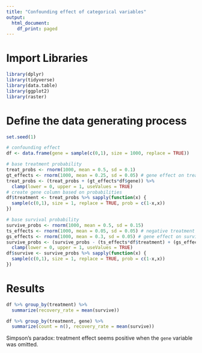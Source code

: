 ```yaml
---
title: "Confounding effect of categorical variables"
output:
  html_document:
    df_print: paged
---
```


# Import Libraries

```r
library(dplyr)
library(tidyverse)
library(data.table)
library(ggplot2)
library(raster)
```

# Define the data generating process

```r
set.seed(1)

# confounding effect
df <- data.frame(gene = sample(c(0,1), size = 1000, replace = TRUE))

# base treatment probability
treat_probs <- rnorm(1000, mean = 0.5, sd = 0.1)
gt_effects <- rnorm(1000, mean = 0.25, sd = 0.05) # gene effect on treatment / selection bias
treat_probs <- (treat_probs + (gt_effects*df$gene)) %>%
  clamp(lower = 0, upper = 1, useValues = TRUE)
# create gene column based on probabilities
df$treatment <- treat_probs %>% sapply(function(x) {
  sample(c(0,1), size = 1, replace = TRUE, prob = c(1-x,x))
})

# base survival probability
survive_probs <- rnorm(1000, mean = 0.5, sd = 0.15)
ts_effects <- rnorm(1000, mean = 0.05, sd = 0.05) # negative treatment effect on survivial
gs_effects <- rnorm(1000, mean = 0.3, sd = 0.05) # gene effect on survival
survive_probs <- (survive_probs - (ts_effects*df$treatment) + (gs_effects*df$gene)) %>%
  clamp(lower = 0, upper = 1, useValues = TRUE)
df$survive <- survive_probs %>% sapply(function(x) {
  sample(c(0,1), size = 1, replace = TRUE, prob = c(1-x,x))
})
```

# Results

```r
df %>% group_by(treatment) %>%
  summarize(recovery_rate = mean(survive))

df %>% group_by(treatment, gene) %>%
  summarize(count = n(), recovery_rate = mean(survive))
```

Simpson's paradox: treatment effect seems positive when the `gene` variable was omitted.